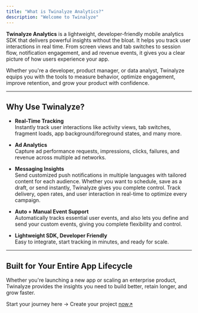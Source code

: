 ```yaml
---
title: "What is Twinalyze Analytics?"
description: "Welcome to Twinalyze"
---
```


**Twinalyze Analytics** is a lightweight, developer-friendly mobile analytics SDK that delivers powerful insights without the bloat. It helps you track user interactions in real time. From screen views and tab switches to session flow, notification engagement, and ad revenue events, it gives you a clear picture of how users experience your app.

Whether you're a developer, product manager, or data analyst, Twinalyze equips you with the tools to measure behavior, optimize engagement, improve retention, and grow your product with confidence.

---

## Why Use Twinalyze?

- **Real-Time Tracking**  
  Instantly track user interactions like activity views, tab switches, fragment loads, app background/foreground states, and many more.

- **Ad Analytics**  
  Capture ad performance requests, impressions, clicks, failures, and revenue across multiple ad networks.

- **Messaging Insights**  
  Send customized push notifications in multiple languages with tailored content for each audience. Whether you want to schedule, save as a draft, or send instantly, Twinalyze gives you complete control. Track delivery, open rates, and user interaction in real-time to optimize every campaign.

- **Auto + Manual Event Support**  
  Automatically tracks essential user events, and also lets you define and send your custom events, giving you complete flexibility and control.

- **Lightweight SDK, Developer Friendly**  
  Easy to integrate, start tracking in minutes, and ready for scale.

---

## Built for Your Entire App Lifecycle

Whether you're launching a new app or scaling an enterprise product, Twinalyze provides the insights you need to build better, retain longer, and grow faster.

Start your journey here → Create your project [now↗](https://app.twinalyze.com)
